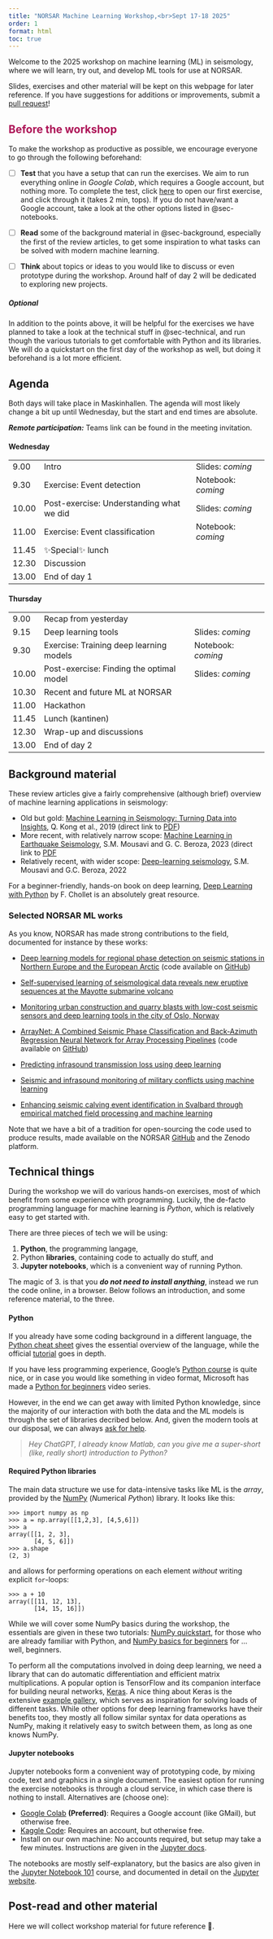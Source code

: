 ```yaml
---
title: "NORSAR Machine Learning Workshop,<br>Sept 17-18 2025"
order: 1
format: html
toc: true
---
```


Welcome to the 2025 workshop on machine learning (ML) in seismology, where we will
learn, try out, and develop ML tools for use at NORSAR. 

Slides, exercises and other material will be kept on this webpage for later reference.
If you have suggestions for additions or improvements, submit a
[pull request](https://github.com/smaeland/norsar-ml-workshop/pulls)!


## [Before the workshop]{style="color: #AD1457;"}

To make the workshop as productive as possible, we encourage everyone to go
through the following beforehand:

- [ ] **Test** that you have a setup that can run the exercises. We aim to run everything
online in _Google Colab_, which requires a Google account, but nothing more. To
complete the test, click [here](https://colab.research.google.com/github/smaeland/norsar-ml-workshop/blob/main/0_setup_test.ipynb) to open our first exercise, and click through it
(takes 2 min, tops). If you do not have/want a Google account, take a look at the
other options listed in @sec-notebooks.

- [ ] **Read** some of the background material in @sec-background, especially the
first of the review articles, to get some inspiration to what tasks can be
solved with modern machine learning.

- [ ] **Think** about topics or ideas to you would like to discuss or even prototype
during the workshop. Around half of day 2 will be dedicated to exploring new
projects.

##### Optional

In addition to the points above, it will be helpful for the exercises we have
planned to take a look at the technical stuff in @sec-technical, and run though
the various tutorials to get comfortable with Python and its libraries. We will
do a quickstart on the first day of the workshop as well, but doing it beforehand
is a lot more efficient.

## Agenda 

Both days will take place in Maskinhallen. The agenda will most likely change
a bit up until Wednesday, but the start and end times are absolute.

_**Remote participation:**_ Teams link can be found in the meeting invitation.

#### Wednesday

|   |   |   |
|---|---|---|
|  9.00 | Intro | Slides: _coming_ |
|  9.30 | Exercise: Event detection | Notebook: _coming_ |
| 10.00 | Post-exercise: Understanding what we did | Slides: _coming_ | 
| 11.00 | Exercise: Event classification |  Notebook: _coming_ | 
| 11.45 | ✨Special✨ lunch | |
| 12.30 | Discussion | | 
| 13.00 | End of day 1 | | 

#### Thursday

|   |   |   |
|---|---|---|
|  9.00 | Recap from yesterday |  |
|  9.15 | Deep learning tools | Slides: _coming_ | 
|  9.30 | Exercise: Training deep learning models | Notebook: _coming_ |
| 10.00 | Post-exercise: Finding the optimal model | Slides: _coming_ | 
| 10.30 | Recent and future ML at NORSAR | | 
| 11.00 | Hackathon | | 
| 11.45 | Lunch (kantinen) | |
| 12.30 | Wrap-up and discussions | |
| 13.00 | End of day 2 | | 
 

<!-- Wednesday: [Slides](slides/lecture1.qmd) -->

<!-- Thursday: [Slides](slides/lecture2.qmd) -->


## Background material {#sec-background}

These review articles give a fairly comprehensive (although brief) overview
of machine learning applications in seismology:

- Old but gold: [Machine Learning in Seismology: Turning Data into Insights](https://pubs.geoscienceworld.org/ssa/srl/article-abstract/90/1/3/566430/Machine-Learning-in-Seismology-Turning-Data-into),
Q. Kong et al., 2019 (direct link to [PDF](emerging-topics-srl.pdf))
- More recent, with relatively narrow scope: [Machine Learning in Earthquake Seismology](https://www.annualreviews.org/content/journals/10.1146/annurev-earth-071822-100323),
 S.M. Mousavi and G. C. Beroza, 2023 (direct link to [PDF](annurev-earth-071822-100323.pdf)
- Relatively recent, with wider scope: [Deep-learning seismology](https://www.science.org/doi/full/10.1126/science.abm4470),
S.M. Mousavi and G.C. Beroza, 2022

For a beginner-friendly, hands-on book on deep learning, [Deep Learning with Python](https://www.google.com/search?q=chollet+deep+learning)
by F. Chollet is an absolutely great resource.

### Selected NORSAR ML works

As you know, NORSAR has made strong contributions to the field, documented for instance by these works: 

- [Deep learning models for regional phase detection on seismic stations in Northern Europe and the European Arctic](https://academic.oup.com/gji/article/239/2/862/7740467)
(code available on [GitHub](https://github.com/NorwegianSeismicArray/tphasenet))

- [Self-supervised learning of seismological data reveals new eruptive sequences at the Mayotte submarine volcano](https://academic.oup.com/gji/article/240/1/1/7817994)

- [Monitoring urban construction and quarry blasts with low-cost seismic sensors and deep learning tools in the city of Oslo, Norway](http://seismica.library.mcgill.ca/article/view/1166)

- [ArrayNet: A Combined Seismic Phase Classification and Back‐Azimuth Regression Neural Network for Array Processing Pipelines](https://pubs.geoscienceworld.org/ssa/bssa/article-abstract/113/6/2345/627723/ArrayNet-A-Combined-Seismic-Phase-Classification?redirectedFrom=fulltext)
(code available on [GitHub](https://github.com/NorwegianSeismicArray/arraynet))

- [Predicting infrasound transmission loss using deep learning](https://academic.oup.com/gji/article/232/1/274/6661419)

- [Seismic and infrasound monitoring of military conflicts using machine learning](https://quentinbrissaud.github.io/images/2023.05.04_Brissaud_Ukraine_ML_Sandia.pdf)

- [Enhancing seismic calving event identification in Svalbard through empirical matched field processing and machine learning](https://academic.oup.com/gji/article/230/2/1305/6551899)

Note that we have a bit of a tradition for open-sourcing the code used to
produce results, made available on the NORSAR [GitHub](https://github.com/NorwegianSeismicArray)
and the Zenodo platform.


## Technical things {#sec-technical}

During the workshop we will do various hands-on exercises, most of which benefit
from some experience with programming. Luckily, the de-facto programming language
for machine learning is _Python_, which is relatively easy to get started with.

There are three pieces of tech we will be using:

1. **Python**, the programming langage,
2. Python **libraries**, containing code to actually do stuff, and
3. **Jupyter notebooks**, which is a convenient way of running Python.

The magic of 3. is that you **_do not need to install anything_**, instead we
run the code online, in a browser. Below follows an introduction, and some
reference material, to the three.

#### Python

If you already have some coding background in a different language, the [Python
cheat sheet](https://realpython.com/cheatsheets/python/) gives the essential
overview of the language, while the official [tutorial](https://docs.python.org/3/tutorial/)
goes in depth.

If you have less programming experience, Google's [Python course](https://developers.google.com/edu/python)
is quite nice, or in case you would like something in video format, Microsoft has
made a [Python for beginners](https://learn.microsoft.com/en-us/shows/intro-to-python-development/)
video series.

However, in the end we can get away with limited Python knowledge, since the
majority of our interaction with both the data and the ML models is through
the set of libraries decribed below. And, given the modern tools at our disposal,
we can always [ask for help](https://chatgpt.com/).

> _Hey ChatGPT, I already know Matlab, can you give me a super-short (like, really short) introduction to Python?_


#### Required Python libraries 

The main data structure we use for data-intensive tasks like ML is the _array_,
provided by the [NumPy](https://numpy.org/) (*Num*erical *Py*thon) library. 
It looks like this:

```.python
>>> import numpy as np
>>> a = np.array([[1,2,3], [4,5,6]])
>>> a
array([[1, 2, 3],
       [4, 5, 6]])
>>> a.shape
(2, 3)
```

and allows for performing operations on each element _without_ writing
explicit `for`-loops:

```.python
>>> a + 10
array([[11, 12, 13],
       [14, 15, 16]])
```

While we will cover some NumPy basics during the workshop, the essentials
are given in these two tutorials: [NumPy quickstart](https://numpy.org/doc/stable/user/quickstart.html),
for those who are already familiar with Python, and [NumPy basics for beginners](https://numpy.org/doc/stable/user/absolute_beginners.html)
for ... well, beginners. 

To perform all the computations involved in doing deep learning, we need a library
that can do automatic differentiation and efficient matrix multiplications. A popular
option is TensorFlow and its companion interface for building neural networks, [Keras](keras.io).
A nice thing about Keras is the extensive [example gallery](https://keras.io/examples/),
which serves as inspiration for solving loads of different tasks. While other options for
deep learning frameworks have their benefits too, they mostly all follow similar syntax
for data operations as NumPy, making it relatively easy to switch between them, as long
as one knows NumPy.


#### Jupyter notebooks {#sec-notebooks}

Jupyter notebooks form a convenient way of prototyping code, by mixing code, text
and graphics in a single document. The easiest option for running the exercise
notebooks is through a cloud service, in which case there is nothing to install.
Alternatives are (choose one):

- [Google Colab](https://colab.research.google.com/) **(Preferred)**: Requires
a Google account (like GMail), but otherwise free.
- [Kaggle Code](https://www.kaggle.com/code): Requires an account, but otherwise free.
- Install on our own machine: No accounts required, but setup may take a few minutes.
Instructions are given in the [Jupyter docs](https://docs.jupyter.org/en/latest/install/notebook-classic.html).

The notebooks are mostly self-explanatory, but the basics are also given in the
[Jupyter Notebook 101](https://www.kaggle.com/code/jhoward/jupyter-notebook-101)
course, and documented in detail on the [Jupyter website](https://docs.jupyter.org/en/latest/).





## Post-read and other material

Here we will collect workshop material for future reference 💾. 

